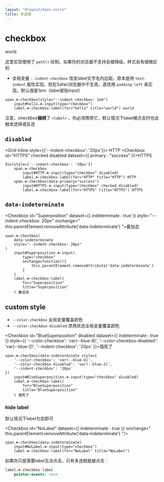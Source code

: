 ```yaml
---
layout: "@layout/main.astro"
title: 多选框
---
```




# checkbox

<Checkbox id="world" checked style="--indent-checkbox: 2em">world</Checkbox>

这里实现使用了 `path()` 绘制，如果你的浏览器不支持会被降级，样式会有细微区别

- 全局变量 `--indent-checkbox` 改变label文字左内边距，原本是用 `text-indent` 属性实现。但在Safari浏览器中不生效，遂改用 `padding-left` 来实现。默认值是1em（label紧贴input）

```pug
span.☘-checkbox(style="--indent-checkbox: 2em")
    input#hello.☘-input(type="checkbox")
    label.☘-checkbox-label(for="hello" title="world") world
```

注意，checkbox**捆绑**了 `<label>` ，你必须携带它，默认情况下label被点击时也会触发选择或反选

## `disabled`

<Grid inline style={{'--indent-checkbox': '20px'}}>
    <Checkbox id="HTTP" disabled>HTTP</Checkbox>
    <Checkbox id="HTTPS" checked disabled dataset={{ 
        primary : "success" 
    }}>HTTPS</Checkbox>
</Grid>

```pug
div(style={'--indent-checkbox': '20px'})
    span.☘-checkbox
        input#HTTP.☘-input(type="checkbox" disabled)
        label.☘-checkbox-label(for="HTTP" title="HTTP") HTTP
    span.☘-checkbox(data-primary="success")
        input#HTTPS.☘-input(type="checkbox" checked disabled)
        label.☘-checkbox-label(for="HTTPS" title="HTTPS") HTTPS
```

## `data-indeterminate`

<Checkbox
    id="Superposition"
    dataset={{ indeterminate : true }}
    style="--indent-checkbox: 20px"
    onchange="
    this.parentElement.removeAttribute('data-indeterminate')
">叠加态</Checkbox>

```pug
span.☘-checkbox(
    data-indeterminate
    style="--indent-checkbox: 20px"
)
    input#Superposition.☘-input(
        type="checkbox"
        onchange=function(){
            this.parentElement.removeAttribute('data-indeterminate')
        }
    )
    label.☘-checkbox-label(
        for="Superposition"
        title="Superposition"
    ) 叠加态
```

## custom style

- `--color-checkbox` 全局变量覆盖颜色
- `--color-checkbox-disabled` 禁用状态全局变量覆盖颜色

<Checkbox
    id="BlueSuperposition"
    disabled
    dataset={{ indeterminate : true }}
    style={{
        '--color-checkbox': 'var(--blue-6)',
        '--color-checkbox-disabled': 'var(--blue-2)',
        '--indent-checkbox': '20px'
}}>饿死了</Checkbox>

```pug
span.☘-checkbox(data-indeterminate style={
    '--color-checkbox': 'var(--blue-6)',
    '--color-checkbox-disabled': 'var(--blue-2)',
    '--indent-checkbox': '20px'
})
    input#BlueSuperposition.☘-input(type="checkbox" disabled)
    label.☘-checkbox-label(
        for="BlueSuperposition"
        title="BlueSuperposition"
    ) 饿死了
```

### hide label

默认情况下label为空即可

<Checkbox
    id="NoLabel"
    dataset={{ indeterminate : true }}
    onchange="
    this.parentElement.removeAttribute('data-indeterminate')
"/>

```pug
span.☘-checkbox(data-indeterminate)
    input#NoLabel.☘-input(type="checkbox")
    label.☘-checkbox-label(for="NoLabel" title="NoLabel")
```

如果你只是需要label无法点击，只有多选框能被点击：

```sass
label.☘-checkbox-label
    pointer-events: none
```